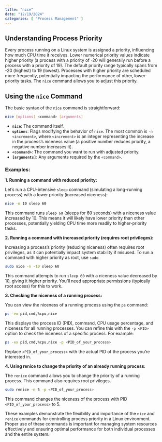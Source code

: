 ```yaml
---
title: "nice"
date: "12/19/2024"
categories: [ "Process Management" ]
---
```

## Understanding Process Priority

Every process running on a Linux system is assigned a priority, influencing how much CPU time it receives.  Lower numerical priority values indicate higher priority (a process with a priority of -20 will generally run before a process with a priority of 19).  The default priority range typically spans from -20 (highest) to 19 (lowest).  Processes with higher priority are scheduled more frequently, potentially impacting the performance of other, lower-priority tasks.  The `nice` command allows you to adjust this priority.


## Using the `nice` Command

The basic syntax of the `nice` command is straightforward:

```bash
nice [options] <command> [arguments]
```

* **`nice`**: The command itself.
* **`options`**:  Flags modifying the behavior of `nice`. The most common is `-n <increment>`, where `<increment>` is an integer representing the increase in the process's niceness value (a positive number reduces priority, a negative number increases it).
* **`<command>`**: The command you want to run with adjusted priority.
* **`[arguments]`**:  Any arguments required by the `<command>`.


### Examples:

**1. Running a command with reduced priority:**

Let's run a CPU-intensive `sleep` command (simulating a long-running process) with a lower priority (increased niceness):

```bash
nice -n 10 sleep 60
```

This command runs `sleep 60` (sleeps for 60 seconds) with a niceness value increased by 10.  This means it will likely have lower priority than other processes, potentially yielding CPU time more readily to higher-priority tasks.


**2. Running a command with increased priority (requires root privileges):**

Increasing a process's priority (reducing niceness) often requires root privileges, as it can potentially impact system stability if misused.  To run a command with higher priority as root, use `sudo`:


```bash
sudo nice -n -10 sleep 60
```

This command attempts to run `sleep 60` with a niceness value decreased by 10, giving it higher priority. You'll need appropriate permissions (typically root access) for this to work.


**3. Checking the niceness of a running process:**

You can view the niceness of a running process using the `ps` command:

```bash
ps -eo pid,cmd,%cpu,nice
```

This displays the process ID (PID), command, CPU usage percentage, and niceness for all running processes.  You can refine this with the `-p <PID>` option to check the niceness of a specific process.  For example:


```bash
ps -eo pid,cmd,%cpu,nice -p <PID_of_your_process>
```

Replace `<PID_of_your_process>` with the actual PID of the process you're interested in.



**4.  Using renice to change the priority of an already running process:**

The `renice` command allows you to change the priority of a running process.  This command also requires root privileges.

```bash
sudo renice -n 5 -p <PID_of_your_process>
```

This command changes the niceness of the process with PID `<PID_of_your_process>` to 5.


These examples demonstrate the flexibility and importance of the `nice` and `renice` commands for controlling process priority in a Linux environment. Proper use of these commands is important for managing system resources effectively and ensuring optimal performance for both individual processes and the entire system.

